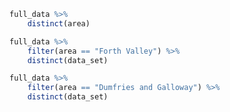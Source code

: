 ```r
full_data %>%
    distinct(area)
```

```r
full_data %>% 
    filter(area == "Forth Valley") %>% 
    distinct(data_set)
```

```r
full_data %>% 
    filter(area == "Dumfries and Galloway") %>% 
    distinct(data_set)

```


